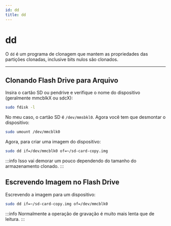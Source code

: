 ```yaml
---
id: dd
title: dd
---
```


# dd

O `dd` é um programa de clonagem que mantem as propriedades das partições
clonadas, inclusive bits nulos são clonados.

---

## Clonando Flash Drive para Arquivo

Insira o cartão SD ou pendrive e verifique o nome do dispositivo (geralmente
mmcblkX ou sdcX):

```bash
sudo fdisk -l
```

No meu caso, o cartão SD é `/dev/mmsbkl0`. Agora você tem que desmontar o
dispositivo:

```bash
sudo umount /dev/mmcblk0
```

Agora, para criar uma imagem do dispositivo:

```bash
sudo dd if=/dev/mmcblk0 of=~/sd-card-copy.img
```

:::info
Isso vai demorar um pouco dependendo do tamanho do armazenamento clonado.
:::

## Escrevendo Imagem no Flash Drive

Escrevendo a imagem para um dispositivo:

```bash
sudo dd if=~/sd-card-copy.img of=/dev/mmcblk0
```

:::info
Normalmente a operação de gravação é muito mais lenta que de leitura.
:::
